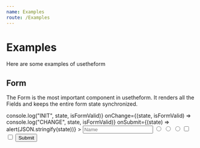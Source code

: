 ```yaml
---
name: Examples
route: /Examples
---
```



# Examples

Here are some examples of usetheform

## Form 

The Form is the most important component in usetheform. It renders all the Fields and keeps the entire form state synchronized.

<Playground>
  <Form
    initialState={{ name: "foo", gender: "M", option1: true }}
    onInit={(state, isFormValid) => console.log("INIT", state, isFormValid)}
    onChange={(state, isFormValid) => console.log("CHANGE", state, isFormValid)}
    onSubmit={(state) => alert(JSON.stringify(state))}
  >
    <Input type="text" name="name" placeholder="Name" />
    <Input type="radio" name="gender" value="M" placeholder="M" />
    <Input type="radio" name="gender" value="F" placeholder="F" />
    <Input type="radio" name="gender" value="Other" placeholder="Other" />
    <Input type="checkbox" name="option1" placeholder="Option 1" />
    <Input type="checkbox" name="option2" placeholder="Option 2" />
    <button type="submit">Submit</button>
  </Form>
</Playground>

